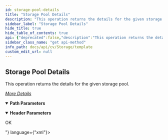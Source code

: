 ```yaml
---
id: storage-pool-details
title: "Storage Pool Details"
description: "This operation returns the details for the given storage pool."
sidebar_label: "Storage Pool Details"
hide_title: true
hide_table_of_contents: true
api: {"deprecated":false,"description":"This operation returns the details for the given storage pool.\n\n[_More Details_](http://documentation.commvault.com/commvault/v11/article?p=features/rest_api/operations/get_storagepool_details.htm)","operationId":"Storage Pool Details","parameters":[{"description":"","in":"header","name":"Accept","required":true,"schema":{"example":"application/xml","type":"string"}},{"description":"","in":"header","name":"Authtoken","required":true,"schema":{"example":"{{TOKEN}}","type":"string"}},{"description":"","in":"path","name":"StoragePoolId","required":true,"schema":{"type":"string"}}],"tags":["Storage Pool Operations"],"responses":{"200":{"description":"OK","content":{"application/json":{"schema":{"type":"object","properties":{}}},"application/xml":{"examples":{"Example 1":{"value":"<?xml version=\"1.0\" encoding=\"UTF-8\" standalone=\"no\" ?><EVGui_GetStoragePoolDetailsResp><storagePoolDetails applicationSize=\"0\" devicePath=\"\" disperseFactor=\"0\" lastDayThroughput=\"0.00 GB/Hr\" nodesPerBlock=\"0\" numOfCleaningMedia=\"0\" numOfMedia=\"0\" numOfSpareMedia=\"0\" redundancyFactor=\"0\" reserved1=\"1\" reserved2=\"0\" reserved3=\"\" reserved4=\"\" retention=\"\" sizeOnDisk=\"0\" status=\"Online\" statusCode=\"0\" totalCapacity=\"214378217472\" totalFreeSpace=\"32469155840\"><dedupDBDetails avgQITimeOfStore=\"0\" baselineApplicationSize=\"0\" baselineSize=\"0\" commcellId=\"2\" creationtime=\"1489168062\" ddbVersion=\"-1\" deDupSavingPercent=\"\" deDupSavingSize=\"0\" dedupeFlags=\"377749504\" fragmentedSpaceSize=\"0\" freeSpaceOnLibrary=\"30965\" maxAllowedConnections=\"200\" maxAvgQITime=\"2000\" noOfPartitions=\"1\" numberOfJobs=\"0\" primaryRecordsPercentage=\"0\" prunePending=\"0\" reserveField1=\"0\" reserveField2=\"0\" reserveField3=\"\" reserveField4=\"0\" reserveField5=\"0\" reserveField6=\"1\" reserveField7=\"1 of 1  partitions online\" reserveField8=\"\" retentionCyclesForCopy=\"0\" retentionDaysForCopy=\"0\" sealedTime=\"0\" sizeOnMedia=\"0\" status=\"0\" storeFlags=\"546308114\" storeId=\"1\" storeName=\"SIDB_ForAdminConsole_ForAdminConsole_Primary(Mar 10 2017 12:47PM)\" storeNameAlias=\"SIDB_ForAdminConsole_ForAdminConsole_Primary\" totalAppSize=\"0\" totalDataSize=\"0\" uniqueBlocksOfStore=\"0\"><enablePruningTime EnableTime=\"0\" EnableTimeZone=\"0\"/></dedupDBDetails><libraryList description=\"\" extendedAttributes=\"0\" libraryType=\"3\" libraryVendorId=\"1\" manufacturer=\"Disk\" model=\"Disk\" status=\"Ready\" storagePoolType=\"0\"><magLibSummary associatedMediaAgents=\"\" auxiliaryCopyWriteReservations=\"0\" backupReservations=\"0\" bytesBackedupInLast1H=\"\" bytesBackedupInLast24H=\"\" isOnline=\"\" lastBackupTime=\"\" lastDayThroughput=\"\" lastHourThroughput=\"\" lastRestoreTime=\"\" mountPathUsage=\"\" numOfMountPath=\"0\" onlineMountPaths=\"\" totalAvailableSpace=\"\" totalCapacity=\"\" totalFreeSpace=\"\" totalNumberOfWriteReservations=\"0\"/><tapeLibSummary associatedMediaAgents=\"\" attribute=\"0\" auxiliaryCopyWriteReservations=\"0\" backupReservations=\"0\" barcodeReader=\"\" bytesBackedupInLast1H=\"\" bytesBackedupInLast24H=\"\" controller=\"\" firmwareRevision=\"\" isEnabled=\"0\" isOnline=\"\" lastBackupTime=\"\" lastDayThroughput=\"\" lastHourThroughput=\"\" lastRestoreTime=\"\" model=\"\" numOfActiveMedia=\"0\" numOfAgedMedia=\"0\" numOfAppendableMedia=\"0\" numOfAssignedMedia=\"0\" numOfCleaningMedia=\"0\" numOfDrives=\"0\" numOfDrivesOffline=\"0\" numOfFullMedia=\"0\" numOfIESlotOccupied=\"0\" numOfIESlots=\"0\" numOfMedia=\"0\" numOfMediaExporting=\"0\" numOfRegSlotOccupied=\"0\" numOfRegSlots=\"0\" numOfSlots=\"0\" numOfSpareMedia=\"0\" offlineReason=\"\" serialNumber=\"\" status=\"0\" totalNumberOfWriteReservations=\"0\" vendor=\"\"/><MountPathList dataServerType=\"0\" jobIds=\"\" libraryVendorId=\"0\" mediaAgents=\"\" mountPathId=\"5\" mountPathName=\"[greenvalley] C:/CommvaultStuff/AdminConsoleSP/Path\" status=\"Ready\"><deviceInfo id=\"5\" name=\"Device_5\"/><mountPathSummary attribute=\"0\" avgCapacityFreedMB=\"0\" avgDataWrittenPerDayMB=\"0\" avgMediaConsumedPerDay=\"0\" avgMediaFreedPerDay=\"0\" estimatedSpaceRunoutDays=\"0\" lastNumDays=\"0\" libraryId=\"5\" libraryName=\"ForAdminConsoleLibrary\" lowWaterMark=\"0\" numberOfWriters=\"0\" totalAppSize=\"0\" totalDataWritten=\"0\" totalDeduplicationAppSize=\"0\" totalDeduplicationDataWritten=\"0\" totalFreeSpace=\"0\" totalReserveSpaceMB=\"0\" totalSpace=\"0\" totalValidData=\"0\" warningWaterMark=\"0\"/></MountPathList><library _type_=\"9\" libraryId=\"5\" libraryName=\"ForAdminConsoleLibrary\"/></libraryList></storagePoolDetails></EVGui_GetStoragePoolDetailsResp>"}}}}}},"method":"get","path":"/StoragePool/{StoragePoolId}","servers":[{"url":"http://{hostname}/webconsole/api","variables":{"hostname":{"default":"localhost","description":"Webconsole"}}}],"info":{"title":"Template","contact":{},"version":"1.0","description":"Template"},"postman":{"name":"Storage Pool Details","description":{"content":"This operation returns the details for the given storage pool.\n\n[_More Details_](http://documentation.commvault.com/commvault/v11/article?p=features/rest_api/operations/get_storagepool_details.htm)","type":"text/plain"},"url":{"path":["StoragePool",":StoragePoolId"],"host":["{{baseUrl}}"],"query":[],"variable":[{"disabled":false,"description":{"content":"(Required) ","type":"text/plain"},"type":"any","value":"","key":"StoragePoolId"}]},"header":[{"disabled":false,"description":{"content":"(Required) ","type":"text/plain"},"key":"Authtoken","value":""},{"key":"Accept","value":"application/json"}],"method":"GET"}}
sidebar_class_name: "get api-method"
info_path: docs/api/cv/Storage/template
custom_edit_url: null
---
```



## Storage Pool Details



This operation returns the details for the given storage pool.

[_More Details_](http://documentation.commvault.com/commvault/v11/article?p=features/rest_api/operations/get_storagepool_details.htm)

<details style={{"marginBottom":"1rem"}} data-collapsed={false} open={true}><summary style={{}}><strong>Path Parameters</strong></summary><div><ul><ParamsItem className={"paramsItem"} param={{"description":"","in":"path","name":"StoragePoolId","required":true,"schema":{"type":"string"}}}></ParamsItem></ul></div></details><details style={{"marginBottom":"1rem"}} data-collapsed={false} open={true}><summary style={{}}><strong>Header Parameters</strong></summary><div><ul><ParamsItem className={"paramsItem"} param={{"description":"","in":"header","name":"Accept","required":true,"schema":{"example":"application/xml","type":"string"}}}></ParamsItem><ParamsItem className={"paramsItem"} param={{"description":"","in":"header","name":"Authtoken","required":true,"schema":{"example":"{{TOKEN}}","type":"string"}}}></ParamsItem></ul></div></details><div><ApiTabs><TabItem label={"200"} value={"200"}><div>

OK

</div><div><MimeTabs schemaType={"response"}><TabItem label={"application/xml"} value={"application/xml"}><SchemaTabs><TabItem label={" Example 1"} value={" Example 1"}><ResponseSamples responseExample={"<?xml version=\"1.0\" encoding=\"UTF-8\" standalone=\"no\" ?><EVGui_GetStoragePoolDetailsResp><storagePoolDetails applicationSize=\"0\" devicePath=\"\" disperseFactor=\"0\" lastDayThroughput=\"0.00 GB/Hr\" nodesPerBlock=\"0\" numOfCleaningMedia=\"0\" numOfMedia=\"0\" numOfSpareMedia=\"0\" redundancyFactor=\"0\" reserved1=\"1\" reserved2=\"0\" reserved3=\"\" reserved4=\"\" retention=\"\" sizeOnDisk=\"0\" status=\"Online\" statusCode=\"0\" totalCapacity=\"214378217472\" totalFreeSpace=\"32469155840\"><dedupDBDetails avgQITimeOfStore=\"0\" baselineApplicationSize=\"0\" baselineSize=\"0\" commcellId=\"2\" creationtime=\"1489168062\" ddbVersion=\"-1\" deDupSavingPercent=\"\" deDupSavingSize=\"0\" dedupeFlags=\"377749504\" fragmentedSpaceSize=\"0\" freeSpaceOnLibrary=\"30965\" maxAllowedConnections=\"200\" maxAvgQITime=\"2000\" noOfPartitions=\"1\" numberOfJobs=\"0\" primaryRecordsPercentage=\"0\" prunePending=\"0\" reserveField1=\"0\" reserveField2=\"0\" reserveField3=\"\" reserveField4=\"0\" reserveField5=\"0\" reserveField6=\"1\" reserveField7=\"1 of 1  partitions online\" reserveField8=\"\" retentionCyclesForCopy=\"0\" retentionDaysForCopy=\"0\" sealedTime=\"0\" sizeOnMedia=\"0\" status=\"0\" storeFlags=\"546308114\" storeId=\"1\" storeName=\"SIDB_ForAdminConsole_ForAdminConsole_Primary(Mar 10 2017 12:47PM)\" storeNameAlias=\"SIDB_ForAdminConsole_ForAdminConsole_Primary\" totalAppSize=\"0\" totalDataSize=\"0\" uniqueBlocksOfStore=\"0\"><enablePruningTime EnableTime=\"0\" EnableTimeZone=\"0\"/></dedupDBDetails><libraryList description=\"\" extendedAttributes=\"0\" libraryType=\"3\" libraryVendorId=\"1\" manufacturer=\"Disk\" model=\"Disk\" status=\"Ready\" storagePoolType=\"0\"><magLibSummary associatedMediaAgents=\"\" auxiliaryCopyWriteReservations=\"0\" backupReservations=\"0\" bytesBackedupInLast1H=\"\" bytesBackedupInLast24H=\"\" isOnline=\"\" lastBackupTime=\"\" lastDayThroughput=\"\" lastHourThroughput=\"\" lastRestoreTime=\"\" mountPathUsage=\"\" numOfMountPath=\"0\" onlineMountPaths=\"\" totalAvailableSpace=\"\" totalCapacity=\"\" totalFreeSpace=\"\" totalNumberOfWriteReservations=\"0\"/><tapeLibSummary associatedMediaAgents=\"\" attribute=\"0\" auxiliaryCopyWriteReservations=\"0\" backupReservations=\"0\" barcodeReader=\"\" bytesBackedupInLast1H=\"\" bytesBackedupInLast24H=\"\" controller=\"\" firmwareRevision=\"\" isEnabled=\"0\" isOnline=\"\" lastBackupTime=\"\" lastDayThroughput=\"\" lastHourThroughput=\"\" lastRestoreTime=\"\" model=\"\" numOfActiveMedia=\"0\" numOfAgedMedia=\"0\" numOfAppendableMedia=\"0\" numOfAssignedMedia=\"0\" numOfCleaningMedia=\"0\" numOfDrives=\"0\" numOfDrivesOffline=\"0\" numOfFullMedia=\"0\" numOfIESlotOccupied=\"0\" numOfIESlots=\"0\" numOfMedia=\"0\" numOfMediaExporting=\"0\" numOfRegSlotOccupied=\"0\" numOfRegSlots=\"0\" numOfSlots=\"0\" numOfSpareMedia=\"0\" offlineReason=\"\" serialNumber=\"\" status=\"0\" totalNumberOfWriteReservations=\"0\" vendor=\"\"/><MountPathList dataServerType=\"0\" jobIds=\"\" libraryVendorId=\"0\" mediaAgents=\"\" mountPathId=\"5\" mountPathName=\"[greenvalley] C:/CommvaultStuff/AdminConsoleSP/Path\" status=\"Ready\"><deviceInfo id=\"5\" name=\"Device_5\"/><mountPathSummary attribute=\"0\" avgCapacityFreedMB=\"0\" avgDataWrittenPerDayMB=\"0\" avgMediaConsumedPerDay=\"0\" avgMediaFreedPerDay=\"0\" estimatedSpaceRunoutDays=\"0\" lastNumDays=\"0\" libraryId=\"5\" libraryName=\"ForAdminConsoleLibrary\" lowWaterMark=\"0\" numberOfWriters=\"0\" totalAppSize=\"0\" totalDataWritten=\"0\" totalDeduplicationAppSize=\"0\" totalDeduplicationDataWritten=\"0\" totalFreeSpace=\"0\" totalReserveSpaceMB=\"0\" totalSpace=\"0\" totalValidData=\"0\" warningWaterMark=\"0\"/></MountPathList><library _type_=\"9\" libraryId=\"5\" libraryName=\"ForAdminConsoleLibrary\"/></libraryList></storagePoolDetails></EVGui_GetStoragePoolDetailsResp>"} language={"xml"}></ResponseSamples></TabItem></SchemaTabs></TabItem></MimeTabs></div></TabItem></ApiTabs></div>
      